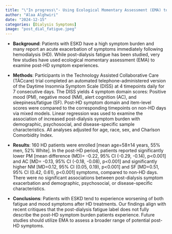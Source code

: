 ```yaml
---
title: "\"In progress\"- Using Ecological Momentary Assessment (EMA) to Examine Post-Hemodialysis Symptom Experiences"
author: "Alaa Alghwiri"
date: "2024-12-15"
categories: [Dialysis Symptoms]
image: "post_dial_fatigue.jpeg"
---
```


-   **Background**: Patients with ESKD have a high symptom burden and many report an acute exacerbation of symptoms immediately following hemodialysis (HD). While post-dialysis fatigue has been studied, very few studies have used ecological momentary assessment (EMA) to examine post-HD symptom experiences.

-   **Methods**: Participants in the Technology Assisted Collaborative Care (TĀCcare) trial completed an automated telephone-administered version of the Daytime Insomnia Symptom Scale (DISS) at 4 timepoints daily for 7 consecutive days. The DISS yields 4 symptom domain scores: Positive mood (PM), negative mood (NM), alert cognition (AC), and sleepiness/fatigue (SF). Post-HD symptom domain and item-level scores were compared to the corresponding timepoints on non-HD days via mixed models. Linear regression was used to examine the association of increased post-dialysis symptom burden with demographic, psychosocial, and disease-specific sample characteristics. All analyses adjusted for age, race, sex, and Charlson Comorbidity Index.

-   **Results**: 160 HD patients were enrolled \[mean age=58±14 years, 55% men, 52% White\]. In the post-HD period, patients reported significantly lower PM \[mean difference (MD)= -0.22, 95% CI (-0.29, -0.14), p\<0.001\] and AC \[MD= -0.13, 95% CI (-0.18, -0.08), p\<0.001\] and significantly higher NM \[MD=0.12, 95% CI (0.05, 0.19), p\<0.001\] and SF \[MD=0.51, 95% CI (0.42, 0.61), p\<0.001\] symptoms, compared to non-HD days. There were no significant associations between post-dialysis symptom exacerbation and demographic, psychosocial, or disease-specific characteristics.

-   **Conclusions**: Patients with ESKD tend to experience worsening of both fatigue and mood symptoms after HD treatments. Our findings align with recent critiques that the post-dialysis fatigue label does not fully describe the post-HD symptom burden patients experience. Future studies should utilize EMA to assess a broader range of potential post-HD symptoms.